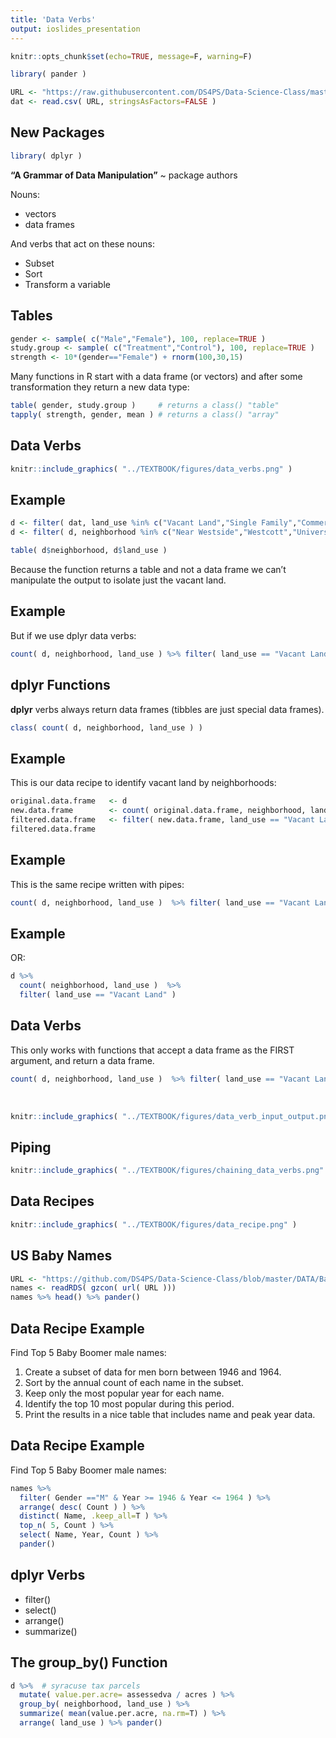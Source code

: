 ```yaml
---
title: 'Data Verbs'
output: ioslides_presentation
---
```


```r
knitr::opts_chunk$set(echo=TRUE, message=F, warning=F)

library( pander )
```

```r
URL <- "https://raw.githubusercontent.com/DS4PS/Data-Science-Class/master/DATA/syr_parcels.csv"
dat <- read.csv( URL, stringsAsFactors=FALSE )
```


## New Packages


```r
library( dplyr )
```

**"A Grammar of Data Manipulation"** ~ package authors

Nouns:

- vectors
- data frames

And verbs that act on these nouns:

- Subset
- Sort
- Transform a variable






## Tables

```r
gender <- sample( c("Male","Female"), 100, replace=TRUE )
study.group <- sample( c("Treatment","Control"), 100, replace=TRUE )
strength <- 10*(gender=="Female") + rnorm(100,30,15)
```

Many functions in R start with a data frame (or vectors) and after some transformation they return a new data type:

```r
table( gender, study.group )     # returns a class() "table" 
tapply( strength, gender, mean ) # returns a class() "array"
```




## Data Verbs


```r
knitr::include_graphics( "../TEXTBOOK/figures/data_verbs.png" )
```


## Example

```r
d <- filter( dat, land_use %in% c("Vacant Land","Single Family","Commercial") )
d <- filter( d, neighborhood %in% c("Near Westside","Westcott","University Hill","Downtown") )
```


```r
table( d$neighborhood, d$land_use )
```

Because the function returns a table and not a data frame we can't manipulate the output to isolate just the vacant land. 

## Example

But if we use dplyr data verbs:

```r
count( d, neighborhood, land_use ) %>% filter( land_use == "Vacant Land" )
```


## dplyr Functions

**dplyr** verbs always return data frames (tibbles are just special data frames).

```r
class( count( d, neighborhood, land_use ) )
```


## Example

This is our data recipe to identify vacant land by neighborhoods:

```r
original.data.frame   <- d
new.data.frame        <- count( original.data.frame, neighborhood, land_use )  
filtered.data.frame   <- filter( new.data.frame, land_use == "Vacant Land" )
filtered.data.frame
```



## Example

This is the same recipe written with pipes:

```r
count( d, neighborhood, land_use )  %>% filter( land_use == "Vacant Land" )
```



## Example

OR:

```r
d %>%
  count( neighborhood, land_use )  %>%
  filter( land_use == "Vacant Land" )
```


## Data Verbs

This only works with functions that accept a data frame as the FIRST argument, and return a data frame.

```r
count( d, neighborhood, land_use )  %>% filter( land_use == "Vacant Land" )
```

<br>

```r
knitr::include_graphics( "../TEXTBOOK/figures/data_verb_input_output.png" )
```



## Piping

```r
knitr::include_graphics( "../TEXTBOOK/figures/chaining_data_verbs.png" )
```


## Data Recipes


```r
knitr::include_graphics( "../TEXTBOOK/figures/data_recipe.png" )
```




## US Baby Names

```r
URL <- "https://github.com/DS4PS/Data-Science-Class/blob/master/DATA/BabyNames.rds?raw=true"
names <- readRDS( gzcon( url( URL )))
names %>% head() %>% pander()
```


## Data Recipe Example

Find Top 5 Baby Boomer male names:

1. Create a subset of data for men born between 1946 and 1964. 
2. Sort by the annual count of each name in the subset. 
3. Keep only the most popular year for each name. 
4. Identify the top 10 most popular during this period. 
5. Print the results in a nice table that includes name and peak year data. 




## Data Recipe Example

Find Top 5 Baby Boomer male names:

```r
names %>% 
  filter( Gender =="M" & Year >= 1946 & Year <= 1964 ) %>%
  arrange( desc( Count ) ) %>%
  distinct( Name, .keep_all=T ) %>%
  top_n( 5, Count ) %>%
  select( Name, Year, Count ) %>%
  pander()
```



## dplyr Verbs

- filter()
- select()
- arrange()
- summarize()

## The group_by() Function

```r
d %>%  # syracuse tax parcels
  mutate( value.per.acre= assessedva / acres ) %>%
  group_by( neighborhood, land_use ) %>%
  summarize( mean(value.per.acre, na.rm=T) ) %>%
  arrange( land_use ) %>% pander()
```




